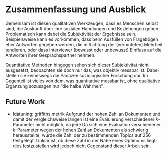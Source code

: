 \cleardoublepage

# Zusammenfassung und Ausblick {#zusammenfassung}

Gemeinsam ist diesen qualitativen Werkzeugen, dass es Menschen selbst sind, die Auskunft über ihre sozialen Handlungen und Beziehungen geben.
Problematisch kann dabei die Subjektivität der Ergebnisse sein.
Beispielsweise kann es vorkommen, dass beim Ausfüllen von Fragebögen eher Antworten gegeben werden, die in Richtung der (vermuteten) Mehrheit tendieren, oder dass Interviewer (bewusst oder unbewusst) Einfluss auf die Antworten ihrer Gesprächspartner nehmen.

Quantitative Methoden hingegen sehen sich dieser Subjektivität nicht ausgesetzt, beobachten sie doch nur das, was objektiv messbar ist.
Dabei stellen sie keineswegs die Panazee soziologischer Forschung dar.
Im Gegenteil ist vieles von dem, was quantitative messbar ist, ohne qualitative Ergänzung sozusagen nur "die halbe Wahrheit".

## Future Work
- ldatuning: griffiths metrik
Aufgrund der hohen Zahl an Dokumenten und damit der vergleichsweise langen ist eine Evaluierung verschiedener *k*-Parameter nicht möglich, da jede 
Da sich eine Evaluation verschiedener *k*-Parameter wegen der hohen Zahl an Dokumenten als schwierig herausstellte, wurde die Zahl der zu bestimmenden Topics auf 256 festgelegt.
Unklar ist, ob diese Zahl in der Nähe eines Optimums liegt; dies festzustellen wird jedoch nicht Gegenstand dieser Arbeit sein.